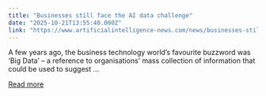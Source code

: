 ```yaml
---
title: "Businesses still face the AI data challenge"
date: "2025-10-21T13:55:40.000Z"
link: "https://www.artificialintelligence-news.com/news/businesses-still-face-the-ai-data-challenge/"
---
```


A few years ago, the business technology world&#8217;s favourite buzzword was &#8216;Big Data&#8217; – a reference to organisations&#8217; mass collection of information that could be used to suggest ...

[Read more](https://www.artificialintelligence-news.com/news/businesses-still-face-the-ai-data-challenge/)
